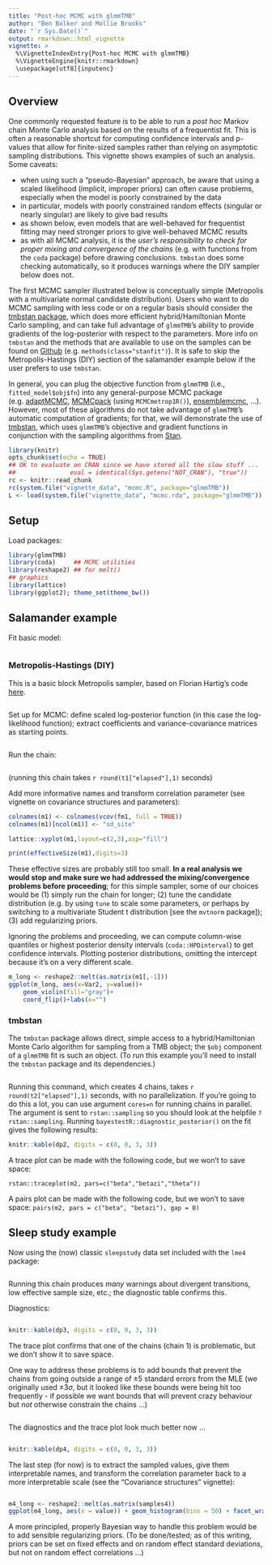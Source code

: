 ```yaml
---
title: "Post-hoc MCMC with glmmTMB"
author: "Ben Bolker and Mollie Brooks"
date: "`r Sys.Date()`"
output: rmarkdown::html_vignette
vignette: >
  %\VignetteIndexEntry{Post-hoc MCMC with glmmTMB}
  %\VignetteEngine{knitr::rmarkdown}
  \usepackage[utf8]{inputenc}
---
```


## Overview

One commonly requested feature is to be able to run a *post hoc* Markov chain Monte Carlo analysis based on the results of a frequentist fit. This is often a reasonable shortcut for computing confidence intervals and p-values that allow for finite-sized samples rather than relying on asymptotic sampling distributions. This vignette shows examples of such an analysis. Some caveats:

- when using such a "pseudo-Bayesian" approach, be aware that using a scaled likelihood (implicit, improper priors) can often cause problems, especially when the model is poorly constrained by the data
- in particular, models with poorly constrained random effects (singular or nearly singular) are likely to give bad results
- as shown below, even models that are well-behaved for frequentist fitting may need stronger priors to give well-behaved MCMC results
- as with all MCMC analysis, it is the *user's responsibility to check for proper mixing and convergence of the chains* (e.g. with functions from the `coda` package) before drawing conclusions. `tmbstan` does some checking automatically, so it produces warnings where the DIY sampler below does not.

The first MCMC sampler illustrated below is conceptually simple (Metropolis with a multivariate normal candidate distribution). Users who want to do MCMC sampling with less code or on a regular basis should consider the [tmbstan package](https://CRAN.R-project.org/package=tmbstan), which does more efficient hybrid/Hamiltonian Monte Carlo sampling, and can take full advantage of `glmmTMB`'s ability to provide gradients of the log-posterior with respect to the parameters. More info on `tmbstan` and the methods that are available to use on the samples can be found on [Github](https://github.com/kaskr/tmbstan) (e.g. `methods(class="stanfit")`). It is safe to skip the Metropolis-Hastings (DIY) section of the salamander example below if the user prefers to use `tmbstan`.


In general, you can plug the objective function from `glmmTMB` (i.e., `fitted_model$obj$fn`) into any general-purpose MCMC package (e.g. [adaptMCMC](https://CRAN.R-project.org/package=adaptMCMC ), [MCMCpack](https://CRAN.R-project.org/package=MCMCpack) (using `MCMCmetrop1R()`), [ensemblemcmc](https://CRAN.R-project.org/package=mcmcensemble), ...). However, most of these algorithms do not take advantage of `glmmTMB`'s automatic computation of gradients; for that, we will demonstrate the use of [tmbstan](https://CRAN.R-project.org/package=tmbstan), which uses `glmmTMB`'s objective and gradient functions in conjunction with the sampling algorithms from [Stan](https://mc-stan.org/).

<!-- weird setup (code stored in inst/vignette_data/mcmc.R) is designed
     so that we can easily re-run the MCMC chains with R CMD BATCH (or whatever)
	 but also show the code here, without having two separate copies of the code.
	 Perhaps too clever?
	 -->
	 
```r
library(knitr)
opts_chunk$set(echo = TRUE)
## OK to evaluate on CRAN since we have stored all the slow stuff ...
##               eval = identical(Sys.getenv("NOT_CRAN"), "true"))
rc <- knitr::read_chunk
rc(system.file("vignette_data", "mcmc.R", package="glmmTMB"))
L <- load(system.file("vignette_data", "mcmc.rda", package="glmmTMB"))
```

## Setup
Load packages:

```r
library(glmmTMB)
library(coda)     ## MCMC utilities
library(reshape2) ## for melt()
## graphics
library(lattice)
library(ggplot2); theme_set(theme_bw())
```

## Salamander example

Fit basic model:
```r
```

### Metropolis-Hastings (DIY)

This is a basic block Metropolis sampler, based on Florian Hartig's code [here](https://theoreticalecology.wordpress.com/2010/09/17/metropolis-hastings-mcmc-in-r/).

```r
```

Set up for MCMC: define scaled log-posterior function (in this case the log-likelihood function); extract coefficients and variance-covariance matrices as starting points.
```r
```

Run the chain:

```r
```

(running this chain takes `r round(t1["elapsed"],1)` seconds)

Add more informative names and transform correlation parameter (see vignette on covariance structures and parameters):

```r
colnames(m1) <- colnames(vcov(fm1, full = TRUE))
colnames(m1)[ncol(m1)] <- "sd_site"
```

```r
lattice::xyplot(m1,layout=c(2,3),asp="fill")
```

```r
print(effectiveSize(m1),digits=3)
```

These effective sizes are probably still too small.
**In a real analysis we would stop and make sure we had addressed the mixing/convergence problems before proceeding**; for this simple sampler, some of our choices would be (1) simply run the chain for longer; (2) tune the candidate distribution (e.g. by using `tune` to scale some parameters, or perhaps by switching to a multivariate Student t distribution [see the `mvtnorm` package]); (3) add regularizing priors.

Ignoring the problems and proceeding, we can compute column-wise quantiles or highest posterior density intervals (`coda::HPDinterval`) to get confidence intervals.
Plotting posterior distributions, omitting
the intercept because it's on a very different scale.

```r
m_long <- reshape2::melt(as.matrix(m1[,-1]))
ggplot(m_long, aes(x=Var2, y=value))+
    geom_violin(fill="gray")+
    coord_flip()+labs(x="")
```

### tmbstan

The `tmbstan` package allows direct, simple access to a hybrid/Hamiltonian Monte Carlo algorithm for sampling from a TMB object; the `$obj` component of a `glmmTMB` fit is such an object. (To run this example you'll need to install the `tmbstan` package and its dependencies.)

```r
```

Running this command, which creates 4 chains, takes `r round(t2["elapsed"],1)` seconds, with no parallelization. If you're going to do this a lot, you can use argument `cores=n` for running chains in parallel. The argument is sent to `rstan::sampling` so you should look at the helpfile `?rstan::sampling`. Running `bayestestR::diagnostic_posterior()` on the fit gives the following results:

```r
knitr::kable(dp2, digits = c(0, 0, 3, 3))
```

A trace plot can be made with the following code, but we won't to save space: 

`rstan::traceplot(m2, pars=c("beta","betazi","theta"))`


A pairs plot can be made with the following code, but we won't to save space: 
`pairs(m2, pars = c("beta", "betazi"), gap = 0)`


## Sleep study example

Now using the (now) classic `sleepstudy` data set included with the `lme4` package:

```r
```

Running this chain produces *many* warnings about divergent transitions, low effective sample size, etc.; the diagnostic table confirms this.

Diagnostics:

```r
```

```r
knitr::kable(dp3, digits = c(0, 0, 3, 3))
```

The trace plot confirms that one of the chains (chain 1) is problematic, but we don't show it to save space.


One way to address these problems is to add bounds that prevent the chains from going outside a 
range of $\pm 5$ standard errors from the MLE (we originally used $\pm 3 \sigma$, but it looked like these bounds were being hit too frequently - if possible we want bounds that will prevent crazy behaviour but *not* otherwise constrain the chains ...)

```r
```

The diagnostics and the trace plot look much better now ...

```r
```

```r
knitr::kable(dp4, digits = c(0, 0, 3, 3))
```

The last step (for now) is to extract the sampled values, give them interpretable names, and transform the correlation parameter back to a more interpretable scale (see the "Covariance structures" vignette):

```r
```

```r
m4_long <- reshape2::melt(as.matrix(samples4))
ggplot(m4_long, aes(x = value)) + geom_histogram(bins = 50) + facet_wrap(~Var2, scale = "free")
```

A more principled, properly Bayesian way to handle this problem would be to add sensible regularizing priors. (To be done/tested; as of this writing, priors can be set on fixed effects and on random effect standard deviations, but not on random effect correlations ...)
